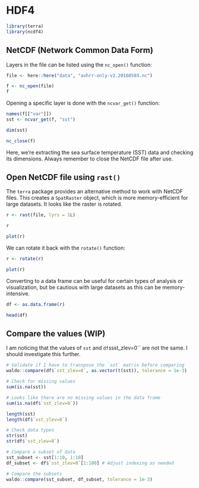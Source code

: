 # HDF4

```r
library(terra)
library(ncdf4)
```

## NetCDF (Network Common Data Form)

Layers in the file can be listed using the `nc_open()` function:

```r
file <- here::here("data", "avhrr-only-v2.20160503.nc")

f <- nc_open(file)
f
```

Opening a specific layer is done with the `ncvar_get()` function:

```r
names(f[["var"]])
sst <- ncvar_get(f, "sst")

dim(sst)

nc_close(f)
```

Here, we're extracting the sea surface temperature (SST) data and checking its dimensions. Always remember to close the NetCDF file after use.

## Open NetCDF file using `rast()`

The `terra` package provides an alternative method to work with NetCDF files. This creates a `SpatRaster` object, which is more memory-efficient for large datasets. It looks like the raster is rotated.

```r
r <- rast(file, lyrs = 1L)

r

plot(r)
```

We can rotate it back with the `rotate()` function:

```r
r <- rotate(r)

plot(r)
```

Converting to a data frame can be useful for certain types of analysis or visualization, but be cautious with large datasets as this can be memory-intensive.

```r
df <- as.data.frame(r)

head(df)
```

## Compare the values (WIP)

I am noticing that the values of `sst` and `df$`sst_zlev=0`` are not the same. I should investigate this further.

```r
# Validate if I have to transpose the `sst` matrix before comparing
waldo::compare(df$`sst_zlev=0`, as.vector(t(sst)), tolerance = 1e-3)
```

```r
# Check for missing values
sum(is.na(sst))

# Looks like there are no missing values in the data frame
sum(is.na(df$`sst_zlev=0`))

length(sst)
length(df$`sst_zlev=0`)

# Check data types
str(sst)
str(df$`sst_zlev=0`)

# Compare a subset of data
sst_subset <- sst[1:10, 1:10]
df_subset <- df$`sst_zlev=0`[1:100] # Adjust indexing as needed

# Compare the subsets
waldo::compare(sst_subset, df_subset, tolerance = 1e-3)
```
